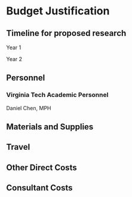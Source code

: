 # Budget Justification

## Timeline for proposed research

Year 1

Year 2

## Personnel

### Virginia Tech Academic Personnel

Daniel Chen, MPH

## Materials and Supplies

## Travel

## Other Direct Costs

## Consultant Costs
